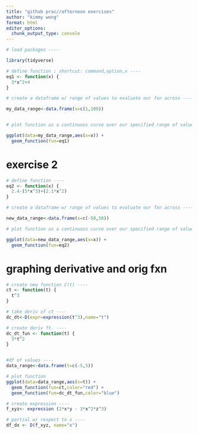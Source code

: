 ```yaml
---
title: "github prac//afternoon exercises"
author: "kimmy wong"
format: html
editor_options: 
  chunk_output_type: console
---
```


```r
# load packages ----

library(tidyverse)

# define function ; shortcut: command,option,x ---- 
eq1 <- function(x) {
  3*x^2+4
}

# create a dataframe w/ range of values to evaluate our fxn across ----

my_data_range<-data.frame(x=c(1,100))


# plot function as a continuous curve over our specified range of values in our df ----

ggplot(data=my_data_range,aes(x=x)) +
  geom_function(fun=eq1)
```


# exercise 2

```r
# define function ----
eq2 <- function(x) {
  2.4-(5*x^3)+(2.1*x^2)
}

# create a dataframe w/ range of values to evaluate our fxn across ----

new_data_range<-data.frame(x=c(-50,50))

# plot function as a continuous curve over our specified range of values in our df ----

ggplot(data=new_data_range,aes(x=x)) +
  geom_function(fun=eq2)
```

# graphing derivative and orig fxn

```r
# create new function C(t) ----
ct <- function(t) {
  t^3
}

# take deriv of ct ----
dc_dt<-D(expr=expression(t^3),name="t")

# create deriv ft. ----
dc_dt_fun <- function(t) {
  3*t^2
}


#df of values ----
data_range<-data.frame(t=c(-5,5))

# plot function
ggplot(data=data_range,aes(x=t)) +
  geom_function(fun=ct,color="red") +
  geom_function(fun=dc_dt_fun,color="blue")
```

```r
# create expression ----
f_xyz<- expression (2*x*y - 3*x^2*z^3)

# partial w/ respect to x ----
df_dx <- D(f_xyz, name="x")
```



